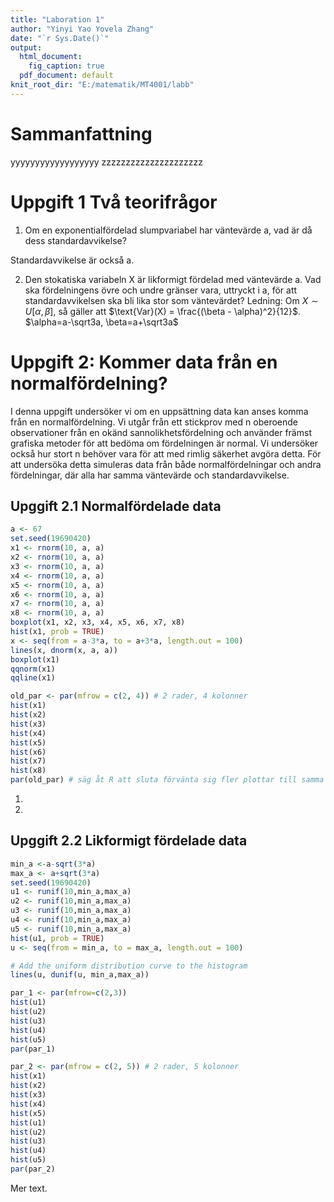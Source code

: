 ```yaml
---
title: "Laboration 1"
author: "Yinyi Yao Yovela Zhang"
date: "`r Sys.Date()`"
output:
  html_document:
    fig_caption: true
  pdf_document: default
knit_root_dir: "E:/matematik/MT4001/labb"
---
```


# Sammanfattning
yyyyyyyyyyyyyyyyyy
zzzzzzzzzzzzzzzzzzzzz

# Uppgift 1 Två teorifrågor
1. Om en exponentialfördelad slumpvariabel har väntevärde a, vad är då dess standardavvikelse?

Standardavvikelse är också a.

2. Den stokatiska variabeln X är likformigt fördelad med väntevärde a. Vad ska fördelningens övre och
undre gränser vara, uttryckt i a, för att standardavvikelsen ska bli lika stor som väntevärdet? Ledning:
Om $X \sim U[\alpha, \beta]$, så gäller att $\text{Var}(X) = \frac{(\beta - \alpha)^2}{12}$.
$\alpha=a-\sqrt3a, \beta=a+\sqrt3a$

# Uppgift 2: Kommer data från en normalfördelning?
I denna uppgift undersöker vi om en uppsättning data kan anses komma från en normalfördelning. Vi utgår från ett stickprov med n oberoende observationer  från en okänd sannolikhetsfördelning och använder främst grafiska metoder för att bedöma om fördelningen är normal. Vi undersöker också hur stort n behöver vara för att med rimlig säkerhet avgöra detta. För att undersöka detta simuleras data från både normalfördelningar och andra fördelningar, där alla har samma väntevärde och standardavvikelse.

## Upggift 2.1  Normalfördelade data
```r
a <- 67
set.seed(19690420)
x1 <- rnorm(10, a, a)
x2 <- rnorm(10, a, a) 
x3 <- rnorm(10, a, a)
x4 <- rnorm(10, a, a)
x5 <- rnorm(10, a, a) 
x6 <- rnorm(10, a, a)
x7 <- rnorm(10, a, a)
x8 <- rnorm(10, a, a) 
boxplot(x1, x2, x3, x4, x5, x6, x7, x8)
hist(x1, prob = TRUE)
x <- seq(from = a-3*a, to = a+3*a, length.out = 100)
lines(x, dnorm(x, a, a))
boxplot(x1)
qqnorm(x1)
qqline(x1)
```

```r
old_par <- par(mfrow = c(2, 4)) # 2 rader, 4 kolonner
hist(x1)
hist(x2)
hist(x3)
hist(x4)
hist(x5)
hist(x6)
hist(x7)
hist(x8)
par(old_par) # säg åt R att sluta förvänta sig fler plottar till samma fönster
```


1.
2.

## Upggift 2.2 Likformigt fördelade data
```r
min_a <-a-sqrt(3*a)
max_a <- a+sqrt(3*a)
set.seed(19690420)
u1 <- runif(10,min_a,max_a)
u2 <- runif(10,min_a,max_a)
u3 <- runif(10,min_a,max_a)
u4 <- runif(10,min_a,max_a)
u5 <- runif(10,min_a,max_a)
hist(u1, prob = TRUE)
u <- seq(from = min_a, to = max_a, length.out = 100)

# Add the uniform distribution curve to the histogram
lines(u, dunif(u, min_a,max_a))
```
```r
par_1 <- par(mfrow=c(2,3))
hist(u1)
hist(u2)
hist(u3)
hist(u4)
hist(u5)
par(par_1)
```

```r
par_2 <- par(mfrow = c(2, 5)) # 2 rader, 5 kolonner
hist(x1)
hist(x2)
hist(x3)
hist(x4)
hist(x5)
hist(u1)
hist(u2)
hist(u3)
hist(u4)
hist(u5)
par(par_2) 
```

Mer text. 